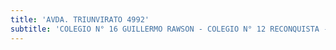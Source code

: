 ```yaml
---
title: 'AVDA. TRIUNVIRATO 4992'
subtitle: 'COLEGIO N° 16 GUILLERMO RAWSON - COLEGIO N° 12 RECONQUISTA - LICEO N° 11 CORNELIO SAAVEDRA'
---
```


#
